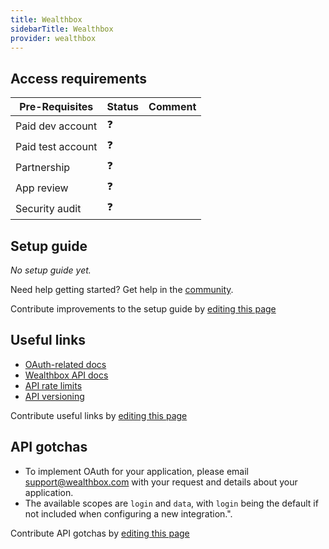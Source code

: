 ```yaml
---
title: Wealthbox
sidebarTitle: Wealthbox
provider: wealthbox
---
```



<Overview />
<PreBuiltTooling />
<PreBuiltUseCases />

## Access requirements
| Pre-Requisites | Status | Comment|
| - | - | - |
| Paid dev account | ❓ |  |
| Paid test account | ❓ |  |
| Partnership | ❓ | |
| App review | ❓ |  |
| Security audit | ❓ | |


## Setup guide

_No setup guide yet._

<Tip>Need help getting started? Get help in the [community](https://nango.dev/slack).</Tip>

<Note>Contribute improvements to the setup guide by [editing this page](https://github.com/nangohq/nango/tree/master/docs-v2/integrations/all/wealthbox.mdx)</Note>


## Useful links

-   [OAuth-related docs](https://dev.wealthbox.com/#topics-authentication)
-   [Wealthbox API docs](https://dev.wealthbox.com)
-   [API rate limits](https://dev.wealthbox.com/#topics-throttling)
-   [API versioning](https://dev.wealthbox.com/#topics-versioning)

<Note>Contribute useful links by [editing this page](https://github.com/nangohq/nango/tree/master/docs-v2/integrations/all/wealthbox.mdx)</Note>

## API gotchas
-   To implement OAuth for your application, please email [support@wealthbox.com](mailto:support@wealthbox.com) with your request and details about your application.
-   The available scopes are `login` and `data`, with `login` being the default if not included when configuring a new integration.".

<Note>Contribute API gotchas by [editing this page](https://github.com/nangohq/nango/tree/master/docs-v2/integrations/all/wealthbox.mdx)</Note>
